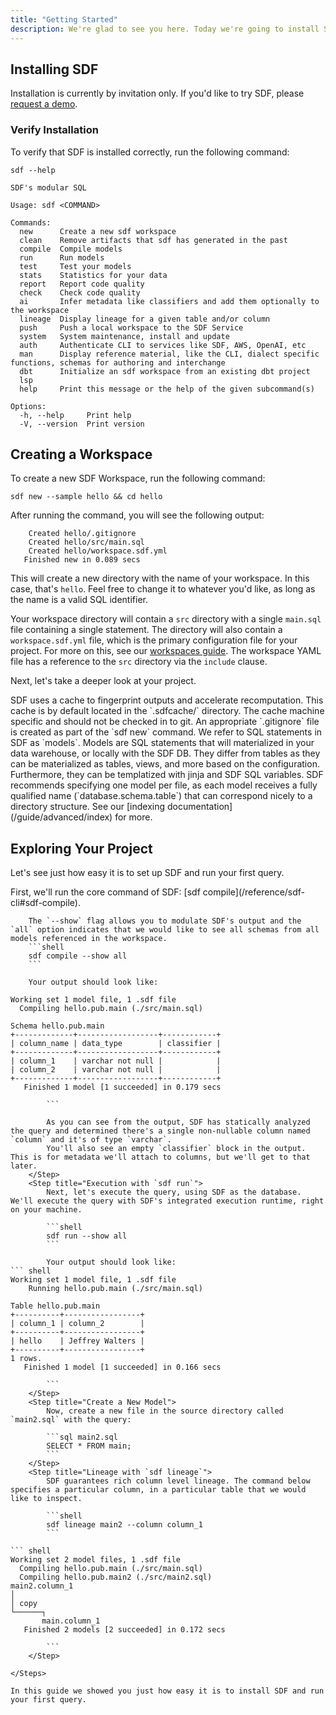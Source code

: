 ```yaml
---
title: "Getting Started"
description: We're glad to see you here. Today we're going to install SDF and create a hello world project. Let's get started.
---
```


## Installing SDF
Installation is currently by invitation only. If you'd like to try SDF, please [request a demo](https://www.sdf.com/inquiries).

### Verify Installation

To verify that SDF is installed correctly, run the following command:

```shell
sdf --help
```

``` shell
SDF's modular SQL

Usage: sdf <COMMAND>

Commands:
  new      Create a new sdf workspace
  clean    Remove artifacts that sdf has generated in the past
  compile  Compile models
  run      Run models
  test     Test your models
  stats    Statistics for your data
  report   Report code quality
  check    Check code quality
  ai       Infer metadata like classifiers and add them optionally to the workspace
  lineage  Display lineage for a given table and/or column
  push     Push a local workspace to the SDF Service
  system   System maintenance, install and update
  auth     Authenticate CLI to services like SDF, AWS, OpenAI, etc
  man      Display reference material, like the CLI, dialect specific functions, schemas for authoring and interchange
  dbt      Initialize an sdf workspace from an existing dbt project
  lsp      
  help     Print this message or the help of the given subcommand(s)

Options:
  -h, --help     Print help
  -V, --version  Print version

```

## Creating a Workspace

To create a new SDF Workspace, run the following command:

```shell
sdf new --sample hello && cd hello
```
After running the command, you will see the following output: 
 
``` shell
    Created hello/.gitignore
    Created hello/src/main.sql
    Created hello/workspace.sdf.yml
   Finished new in 0.089 secs

```

This will create a new directory with the name of your workspace. In this case, that's `hello`. Feel free to change it to whatever you'd like, as long as the name is a valid SQL identifier.

Your workspace directory will contain a `src` directory with a single `main.sql` file containing a single statement. The directory will also contain a `workspace.sdf.yml` file, which is the primary configuration file for your project. For more on this, see our [workspaces guide](/guide/workspaces).
The workspace YAML file has a reference to the `src` directory via the `include` clause. 

Next, let's take a deeper look at your project.

<Note>
SDF uses a cache to fingerprint outputs and accelerate recomputation. This cache is by default located in the `.sdfcache/` directory.
The cache machine specific and should not be checked in to git. An appropriate `.gitignore` file is created as part of the `sdf new` command.
</Note>

<Info>
    We refer to SQL statements in SDF as `models`. Models are SQL statements that will materialized in your data warehouse, or locally with the SDF DB. They differ from tables
    as they can be materialized as tables, views, and more based on the configuration. Furthermore, they can be templatized with jinja and SDF SQL variables. SDF recommends specifying one model per file, as each model receives a fully qualified name (`database.schema.table`) that can correspond nicely to a directory structure.
    See our [indexing documentation](/guide/advanced/index) for more.
</Info>

## Exploring Your Project

Let's see just how easy it is to set up SDF and run your first query.

<Steps>
    <Step title="Static Analysis with `sdf compile`">        
        First, we'll run the core command of SDF: [sdf compile](/reference/sdf-cli#sdf-compile). 
        
        The `--show` flag allows you to modulate SDF's output and the `all` option indicates that we would like to see all schemas from all models referenced in the workspace.
        ```shell
        sdf compile --show all
        ```
         
        Your output should look like:
``` shell
Working set 1 model file, 1 .sdf file
  Compiling hello.pub.main (./src/main.sql)

Schema hello.pub.main
+-------------+------------------+------------+
| column_name | data_type        | classifier |
+-------------+------------------+------------+
| column_1    | varchar not null |            |
| column_2    | varchar not null |            |
+-------------+------------------+------------+
   Finished 1 model [1 succeeded] in 0.179 secs

        ```

        As you can see from the output, SDF has statically analyzed the query and determined there's a single non-nullable column named `column` and it's of type `varchar`. 
        You'll also see an empty `classifier` block in the output. This is for metadata we'll attach to columns, but we'll get to that later.
    </Step>
    <Step title="Execution with `sdf run`">
        Next, let's execute the query, using SDF as the database. We'll execute the query with SDF's integrated execution runtime, right on your machine.
        
        ```shell
        sdf run --show all
        ```

        Your output should look like:
``` shell
Working set 1 model file, 1 .sdf file
    Running hello.pub.main (./src/main.sql)

Table hello.pub.main
+----------+-----------------+
| column_1 | column_2        |
+----------+-----------------+
| hello    | Jeffrey Walters |
+----------+-----------------+
1 rows.
   Finished 1 model [1 succeeded] in 0.166 secs

        ```
    </Step>
    <Step title="Create a New Model">
        Now, create a new file in the source directory called `main2.sql` with the query:

        ```sql main2.sql
        SELECT * FROM main;
        ```
    </Step>
    <Step title="Lineage with `sdf lineage`">
        SDF guarantees rich column level lineage. The command below specifies a particular column, in a particular table that we would like to inspect.
        
        ```shell
        sdf lineage main2 --column column_1
        ```

``` shell
Working set 2 model files, 1 .sdf file
  Compiling hello.pub.main (./src/main.sql)
  Compiling hello.pub.main2 (./src/main2.sql)
main2.column_1
│
│ copy
└──────┐
       main.column_1
   Finished 2 models [2 succeeded] in 0.172 secs

        ```
    </Step>

</Steps>

In this guide we showed you just how easy it is to install SDF and run your first query.
